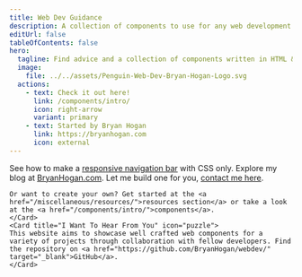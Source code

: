 ```yaml
---
title: Web Dev Guidance
description: A collection of components to use for any web development project.
editUrl: false
tableOfContents: false
hero:
  tagline: Find advice and a collection of components written in HTML & CSS to use for any web development project.
  image:
    file: ../../assets/Penguin-Web-Dev-Bryan-Hogan-Logo.svg
  actions:
    - text: Check it out here!
      link: /components/intro/
      icon: right-arrow
      variant: primary
    - text: Started by Bryan Hogan
      link: https://bryanhogan.com
      icon: external
---
```



<CardGrid>
	<Card title="CSS-Only Navigation Bar" icon="rocket">
		See how to make a <a href="/components/navbar/">responsive navigation bar</a> with CSS only.
	</Card>
  <Card title="Bryan's Blog" icon="external">
		Explore my blog at <a href="https://bryanhogan.com" target="_blank">BryanHogan.com</a>.
	</Card>
	<Card title="Need A Website?" icon="star">
    Let me build one for you, <a href="https://bryanhogan.com/portfolio#contact" target="_blank">contact me here</a>.

    Or want to create your own? Get started at the <a href="/miscellaneous/resources/">resources section</a> or take a look at the <a href="/components/intro/">components</a>. 
	</Card>
	<Card title="I Want To Hear From You" icon="puzzle">
    This website aims to showcase well crafted web components for a variety of projects through collaboration with fellow developers. Find the repository on <a href="https://github.com/BryanHogan/webdev/" target="_blank">GitHub</a>.
	</Card>
</CardGrid>
